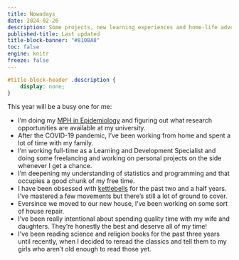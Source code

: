 ```yaml
---
title: Nowadays
date: 2024-02-26
description: Some projects, new learning experiences and home-life adventures
published-title: Last updated
title-block-banner: "#810BA8"
toc: false
engine: knitr
freeze: false
---
```


```css
#title-block-header .description {
    display: none;
}
```

This year will be a busy one for me:

-   I'm doing my [MPH in Epidemiology](https://www.liberty.edu/explore/mph-master-public-health-epidemiology/) and figuring out what research opportunities are available at my university.
-   After the COVID-19 pandemic, I've been working from home and spent a lot of time with my family.
-   I'm working full-time as a Learning and Development Specialist and doing some freelancing and working on personal projects on the side whenever I get a chance.
-   I'm deepening my understanding of statistics and programming and that occupies a good chunk of my free time.
-   I have been obsessed with [kettlebells](https://www.roguefitness.com/conditioning/strength-equipment/kettlebells?gad_source=1&gclid=CjwKCAiArfauBhApEiwAeoB7qGKW1QZiYRoVee6Ak1xK2fM9izidlnV-h8GoWOpbN58oTeEv43dAFxoC_iYQAvD_BwE) for the past two and a half years. I've mastered a few movements but there's still a lot of ground to cover.
-   Eversince we moved to our new house, I've been working on some sort of house repair.
-   I've been really intentional about spending quality time with my wife and daughters. They're honestly the best and deserve all of my time!
-   I've been reading science and religion books for the past three years until recently, when I decided to reread the classics and tell them to my girls who aren't old enough to read those yet.
